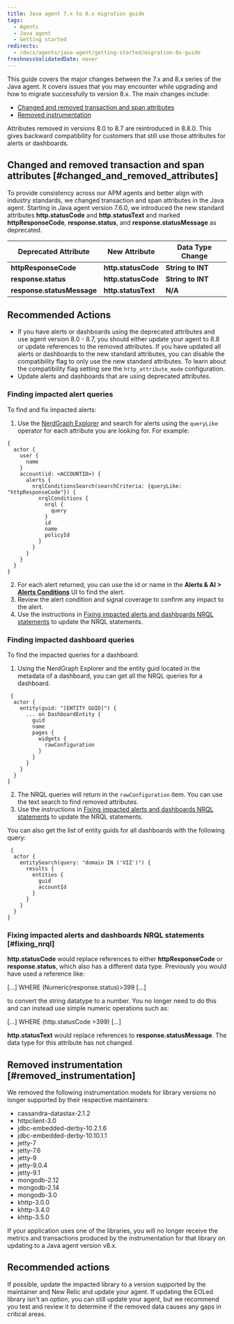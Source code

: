 ```yaml
---
title: Java agent 7.x to 8.x migration guide
tags:
  - Agents
  - Java agent
  - Getting started
redirects:
  - /docs/agents/java-agent/getting-started/migration-8x-guide
freshnessValidatedDate: never
---
```


This guide covers the major changes between the 7.x and 8.x series of the Java agent. It covers issues that you may encounter while upgrading and how to migrate successfully to version 8.x. The main changes include:

* [Changed and removed transaction and span attributes](#changed_and_removed_attributes)
* [Removed instrumentation](#removed_instrumentation)

<Callout variant="important">
Attributes removed in versions 8.0 to 8.7 are reintroduced in 8.8.0. This gives backward compatibility for customers that still use those attributes for alerts or dashboards.
</Callout>

## Changed and removed transaction and span attributes [#changed_and_removed_attributes]

To provide consistency across our APM agents and better align with industry standards, we changed transaction and span attributes in the Java agent. Starting in Java agent version 7.6.0, we introduced the new standard attributes **http.statusCode** and **http.statusText** and marked **httpResponseCode**, **response.status**, and **response.statusMessage** as deprecated.

|Deprecated Attribute |New Attribute |Data Type Change |
| --- | --- | --- |
| **httpResponseCode** | **http.statusCode** | **String to INT** |
| **response.status** | **http.statusCode** | **String to INT** |
| **response.statusMessage** | **http.statusText** | **N/A** |

## Recommended Actions

* If you have alerts or dashboards using the deprecated attributes and use agent version 8.0 - 8.7, you should either update your agent to 8.8 or update references to the removed attributes. If you have updated all alerts or dashboards to the new standard attributes, you can disable the compatibility flag to only use the new standard attributes. To learn about the compatibility flag setting see the `http_attribute_mode` configuration.
* Update alerts and dashboards that are using deprecated attributes.

### Finding impacted alert queries

To find and fix impacted alerts:

1. Use the [NerdGraph Explorer](https://one.newrelic.com/nerdgraph-graphiql) and search for alerts using the `queryLike` operator for each attribute you are looking for. For example:

```
{
  actor {
    user {
      name
    }
    account(id: <ACCOUNTID>) {
      alerts {
        nrqlConditionsSearch(searchCriteria: {queryLike: "httpResponseCode"}) {
          nrqlConditions {
            nrql {
              query
            }
            id
            name
            policyId
          }
        }
      }
    }
  }
}  
```

2. For each alert returned, you can use the id or name in the **Alerts & AI > [Alerts Conditions](https://one.newrelic.com/alerts-ai/condition-builder/condition-list)** UI to find the alert.
3. Review the alert condition and signal coverage to confirm any impact to the alert.
4. Use the instructions in [Fixing impacted alerts and dashboards NRQL statements](#fixing_nrql) to update the NRQL statements.

### Finding impacted dashboard queries

To find the impacted queries for a dashboard:

1. Using the NerdGraph Explorer and the entity guid located in the metadata of a dashboard, you can get all the NRQL queries for a dashboard.

```
 {
  actor {
    entity(guid: "[ENTITY GUID]") {
      ... on DashboardEntity {
        guid
        name
        pages {
          widgets {
            rawConfiguration
          }
        }
      }
    }
  }
}
```

2. The NRQL queries will return in the `rawConfiguration` item. You can use the text search to find removed attributes.
3. Use the instructions in [Fixing impacted alerts and dashboards NRQL statements](#fixing_nrql) to update the NRQL statements.

You can also get the list of entity guids for all dashboards with the following query:

```
 {
  actor {
    entitySearch(query: "domain IN ('VIZ')") {
      results {
        entities {
          guid
          accountId
        }
      }
    }
  }
}
```

### Fixing impacted alerts and dashboards NRQL statements [#fixing_nrql]

 **http.statusCode** would replace references to either **httpResponseCode** or **response.status**, which also has a different data type. Previously you would have used a reference like:

[...] WHERE (Numeric(response.status)\>399 [...]

to convert the string datatype to a number. You no longer need to do this and can instead use simple numeric operations such as:

[...] WHERE (http.statusCode \>399) [...]

**http.statusText** would replace references to **response.statusMessage**. The data type for this attribute has not changed.

## Removed instrumentation [#removed_instrumentation]

We removed the following instrumentation models for library versions no longer supported by their respective maintainers:

- cassandra-datastax-2.1.2
- httpclient-3.0
- jdbc-embedded-derby-10.2.1.6
- jdbc-embedded-derby-10.10.1.1
- jetty-7
- jetty-7.6
- jetty-9
- jetty-9.0.4
- jetty-9.1
- mongodb-2.12
- mongodb-2.14
- mongodb-3.0
- khttp-3.0.0
- khttp-3.4.0
- khttp-3.5.0

If your application uses one of the libraries, you will no longer receive the metrics and transactions produced by the instrumentation for that library on updating to a Java agent version v8.x.

## Recommended actions

If possible, update the impacted library to a version supported by the maintainer and New Relic and update your agent. If updating the EOLed library isn't an option, you can still update your agent, but we recommend you test and review it to determine if the removed data causes any gaps in critical areas.

